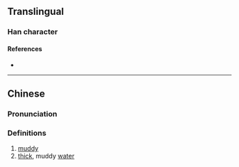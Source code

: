 {{character info/new}}
==Translingual==

===Han character===
{{Han char|rn=85|rad=水|as=22|sn=25|four=30132|canj=EJBV|ids=⿰氵囊}}

====References====
* {{Han ref|kx=0664.090|dkj=18822|dj=1072.330|hdz=31798.040|uh=7062|ud=28770|bh=F8F5|bd=63733}}

----

==Chinese==
{{zh-forms}}

===Pronunciation===
{{zh-pron
|m=nǎng
|c=nong5
|mn=lóng
|mc=y
|oc=y
|ma=
|cat=a,n
}}

===Definitions===
{{zh-hanzi}}

# [[muddy]]
# [[thick]], muddy [[water]]